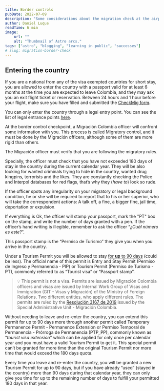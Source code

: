 ```yaml
---
title: Border controls
pubDate: 2022-07-09
description: "Some considerations about the migration check at the airport or border"
author: Daniel Luque
readTime: 6 min
image:
    url: ""
    alt: "Thumbnail of Astro arcs."
tags: ["astro", "blogging", "learning in public", "successes"]
# slug: migration-border-check
---
```


## Entering the country

If you are a national from any of the visa exempted countries for short stay, you are allowed to enter the country with a passport valid for at least 6 months at the time you are expected to leave Colombia, and they may ask you an exit flight ticket or reservation. Between 24 hours and 1 hour before your flight, make sure you have filled and submitted the [CheckMig form](https://apps.migracioncolombia.gov.co/pre-registro/public/preregistro.jsf).

You can only enter the country through a legal entry point. You can see the list of legal entrance points [here](https://www.cancilleria.gov.co/sites/default/files/Normograma/docs/resolucion_uaemc_0004_2012.htm#3). 

At the border control checkpoint, a Migración Colombia officer will confront some information with you. This process is called Migratory control, and it must be done by the Migración officers, although some of them are more rigid than others.

The Migración officer must verify that you are following the migratory rules. 

Specially, the officer must check that you have not exceeded 180 days of stay in the country during the current calendar year. They will be also looking for wanted criminals trying to hide in the country, wanted drug kingpins, terrorists and the likes. They are constantly checking the Police and Interpol databases for red flags, that’s why they (*have to*) look so rude. 

If the officer spots any irregularity on your migratory or legal background condition, he or she will be required to report that to his or her superior, who will take the correspondent actions: A talk off, a fine, a bigger fine, jail time, deportation or expulsion.

If everything is Ok, the officer will stamp your passport, mark the "PT" box on the stamp, and write the number of days granted with a pen. If the officer’s hand writing is illegible, remember to ask the officer “*¿Cuál número es este?*”.

This passport stamp is the “Permiso de Turismo” they give you when you arrive in the country. 

Under a Tourism Permit you will be allowed to stay [for **up** to 90 days](https://www.cancilleria.gov.co/sites/default/files/Normograma/docs/resolucion_minrelaciones_5488_2022.htm#3) (could be less). The official name of this permit is Entry and Stay Permit (Permiso de Ingreso y Permanencia - PIP) or Tourism Permit (Permiso de Turismo - PT), commonly referred to as “Tourist visa” or “Passport stamp”. 


> 💡 This permit is not a visa. Permits are issued by Migración Colombia officers and visas are issued by Internal Work Group of Visas and Immigration (GIT - Visas y Migración) of the Ministry of Foreign Relations. Two different entities, who apply different rules.
The permits are ruled by the [Resolución 3167 de 2019](https://www.cancilleria.gov.co/sites/default/files/Normograma/docs/resolucion_uaemc_3167_2019.htm) issued by the Special Administrative Unit - Migración Colombia.

Without needing to leave and re-enter the country, you can extend this permit for up to 90 days more through another permit called Temporary Permanence Permit - Permanence Extension or Permiso Temporal de Permanencia - Prórroga de Permanencia (PTP_PP), commonly known as “*tourist visa extension*” which can be applied for only once per calendar year and you must have a valid Tourism Permit to get it. This special permit can’t be granted for more time than the original Tourism Permit nor more time that would exceed the 180 days quota. 

Every time you leave and re-enter the country, you will be granted a new Tourism Permit for up to 90 days, but if you have already “used” (stayed in the country) more than 90 days during that calendar year, they can only give you time for up to the remaining number of days to fulfill your permitted 180 days in that year.